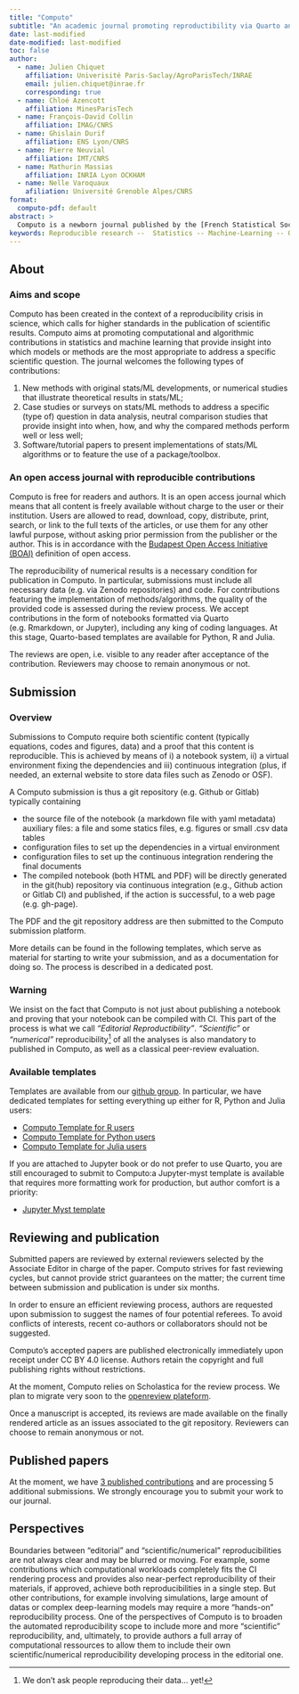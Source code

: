 ```yaml
---
title: "Computo"
subtitle: "An academic journal promoting reproductibility via Quarto and Continuous Integration"
date: last-modified
date-modified: last-modified
toc: false
author:
  - name: Julien Chiquet
    affiliation: Univerisité Paris-Saclay/AgroParisTech/INRAE
    email: julien.chiquet@inrae.fr
    corresponding: true
  - name: Chloé Azencott
    affiliation: MinesParisTech
  - name: François-David Collin
    affiliation: IMAG/CNRS
  - name: Ghislain Durif
    affiliation: ENS Lyon/CNRS
  - name: Pierre Neuvial
    affiliation: IMT/CNRS
  - name: Mathurin Massias
    affiliation: INRIA Lyon OCKHAM
  - name: Nelle Varoquaux
    afiliation: Université Grenoble Alpes/CNRS
format:
  computo-pdf: default
abstract: >
  Computo is a newborn journal published by the [French Statistical Society](https://sfds.asso.fr/) which aims at promoting computational/algorithmic contributions in statistics and machine learning. In order to achieve this goal, Computo goes beyond classical static publications by leveraging technical advances in literate programming and scientific reporting. We present in this talk the solution that we put in place so far to support both editorial and scientific reproducibility, that relies on community-based tools like Quarto, Github actions and open review. See our webpage \url{https://computo.sfds.asso.fr/}, and github group \url{https://github.com/computorg}.
keywords: Reproducible research --  Statistics -- Machine-Learning -- Quarto -- R -- Python -- Julia
---
```



## About

### Aims and scope

Computo has been created in the context of a reproducibility crisis in science, which calls for higher standards in the publication of scientific results. Computo aims at promoting computational and algorithmic contributions in statistics and machine learning that provide insight into which models or methods are the most appropriate to address a specific scientific question. The journal welcomes the following types of contributions:

1. New methods with original stats/ML developments, or numerical studies that illustrate theoretical results in stats/ML;
2. Case studies or surveys on stats/ML methods to address a specific (type of) question in data analysis, neutral comparison studies that provide insight into when, how, and why the compared methods perform well or less well;
3. Software/tutorial papers to present implementations of stats/ML algorithms or to feature the use of a package/toolbox.

### An open access journal with reproducible contributions

Computo is free for readers and authors. It is an open access journal which means that all content is freely available without charge to the user or their institution. Users are allowed to read, download, copy, distribute, print, search, or link to the full texts of the articles, or use them for any other lawful purpose, without asking prior permission from the publisher or the author. This is in accordance with the [Budapest Open Access Initiative (BOAI)](https://www.budapestopenaccessinitiative.org/) definition of open access.

The reproducibility of numerical results is a necessary condition for publication in Computo. In particular, submissions must include all necessary data (e.g. via Zenodo repositories) and code. For contributions featuring the implementation of methods/algorithms, the quality of the provided code is assessed during the review process. We accept contributions in the form of notebooks formatted via Quarto (e.g. Rmarkdown, or Jupyter), including any king of coding languages. At this stage, Quarto-based templates are available for Python, R and Julia.

The reviews are open, i.e. visible to any reader after acceptance of the contribution. Reviewers may choose to remain anonymous or not.

## Submission

### Overview

Submissions to Computo require both scientific content (typically equations, codes and figures, data) and a proof that this content is reproducible. This is achieved by means of i) a notebook system, ii) a virtual environment fixing the dependencies and iii) continuous integration (plus, if needed, an external website to store data files such as Zenodo or OSF).

A Computo submission is thus a git repository (e.g. Github or Gitlab) typically containing

- the source file of the notebook (a markdown file with yaml metadata) auxiliary files: a file and some statics files, e.g. figures or small .csv data tables
- configuration files to set up the dependencies in a virtual environment
- configuration files to set up the continuous integration rendering the final documents
- The compiled notebook (both HTML and PDF) will be directly generated in the git(hub) repository via continuous integration (e.g., Github action or Gitlab CI) and published, if the action is successful, to a web page (e.g. gh-page).

The PDF and the git repository address are then submitted to the Computo submission platform.

More details can be found in the following templates, which serve as material for starting to write your submission, and as a documentation for doing so. The process is described in a dedicated post.

::: {.callout-note}
### Warning
We insist on the fact that Computo is not just about publishing a notebook and proving that your notebook can be compiled with CI. This part of the process is what we call _"Editorial Reproductibility"_. _"Scientific"_ or _"numerical"_ reproducibility^[We don't ask people reproducing their data... yet!] of all the analyses is also mandatory to published in Computo, as well as a classical peer-review evaluation.
:::

### Available templates

Templates are available from our [github group](). In particular, we have dedicated templates for setting everything up either for R, Python and Julia users:

- [Computo Template for R users](https://github.com/computorg/template-computo-R)
- [Computo Template for Python users](https://github.com/computorg/template-computo-python)
- [Computo Template for Julia users](https://github.com/computorg/template-computo-julia)

If you are attached to Jupyter book or do not prefer to use Quarto, you are still encouraged to submit to Computo:a Jupyter-myst template is available that requires more formatting work for production, but author comfort is a priority:

- [Jupyter Myst template](https://github.com/computorg/template-computo-myst)

##  Reviewing and publication

Submitted papers are reviewed by external reviewers selected by the Associate Editor in charge of the paper. Computo strives for fast reviewing cycles, but cannot provide strict guarantees on the matter; the current time between submission and publication is under six months.

In order to ensure an efficient reviewing process, authors are requested upon submission to suggest the names of four potential referees. To avoid conflicts of interests, recent co-authors or collaborators should not be suggested.

Computo’s accepted papers are published electronically immediately upon receipt under CC BY 4.0 license. Authors retain the copyright and full publishing rights without restrictions.

At the moment, Computo relies on Scholastica for the review process. We plan to migrate very soon to the [openreview plateform](https://openreview.net/).

Once a manuscript is accepted, its reviews are made available on the finally rendered article as an issues associated to the git repository. Reviewers can choose to remain anonymous or not.

## Published papers

At the moment, we have [3 published contributions](https://computo.sfds.asso.fr/publications/) and are processing 5 additional submissions. We strongly encourage you to submit your work to our journal.

## Perspectives

Boundaries between “editorial” and “scientific/numerical” reproducibilities are not always clear and may be blurred or moving. For example, some contributions which computational workloads completely fits the CI rendering process and provides also near-perfect reproducibility of their materials, if approved, achieve both reproducibilities in a single step. But other contributions, for example involving simulations, large amount of datas or complex deep-learning models may require a more “hands-on” reproducibility process. One of the perspectives of Computo is to broaden the automated reproducibility scope to include more and more “scientific” reproducibility, and, ultimately, to provide authors a full array of computational ressources to allow them to include their own scientific/numerical reproducibility developing process in the editorial one.